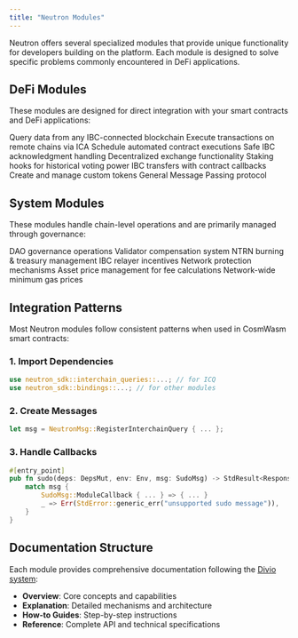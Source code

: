 ```yaml
---
title: "Neutron Modules"
---
```


Neutron offers several specialized modules that provide unique functionality for developers building on the platform. Each module is designed to solve specific problems commonly encountered in DeFi applications.

## DeFi Modules

These modules are designed for direct integration with your smart contracts and DeFi applications:

<CardGroup cols={3}>
  <Card title="Interchain Queries (ICQ)" icon="link" href="/developers/modules/interchain-queries/overview">
    Query data from any IBC-connected blockchain
  </Card>
  
  <Card title="Interchain Transactions (ICTX)" icon="arrow-right-arrow-left" href="/developers/modules/interchaintxs/overview">
    Execute transactions on remote chains via ICA
  </Card>
  
  <Card title="Cron" icon="clock" href="/developers/modules/cron/overview">
    Schedule automated contract executions
  </Card>
  
  <Card title="Contract Manager" icon="shield" href="/developers/modules/contractmanager/overview">
    Safe IBC acknowledgment handling
  </Card>
  
  <Card title="Dex" icon="arrows-rotate" href="/developers/modules/dex/overview">
    Decentralized exchange functionality
  </Card>
  
  <Card title="Harpoon" icon="anchor" href="/developers/modules/harpoon/overview">
    Staking hooks for historical voting power
  </Card>
  
  <Card title="Transfer" icon="arrow-right-arrow-left" href="/developers/modules/transfer/overview">
    IBC transfers with contract callbacks
  </Card>
  
  <Card title="Token Factory" icon="industry" href="/developers/modules/tokenfactory/overview">
    Create and manage custom tokens
  </Card>
  
  <Card title="GMP" icon="message" href="/developers/modules/gmp/overview">
    General Message Passing protocol
  </Card>
</CardGroup>

## System Modules

These modules handle chain-level operations and are primarily managed through governance:

<CardGroup cols={3}>
  <Card title="Admin" icon="user-gear" href="/developers/modules/admin/overview">
    DAO governance operations
  </Card>
  
  <Card title="Revenue" icon="money-bill-trend-up" href="/developers/modules/revenue/overview">
    Validator compensation system
  </Card>
  
  <Card title="Fee Burner" icon="fire" href="/developers/modules/feeburner/overview">
    NTRN burning & treasury management
  </Card>
  
  <Card title="Fee Refunder" icon="money-bill-transfer" href="/developers/modules/feerefunder/overview">
    IBC relayer incentives
  </Card>
  
  <Card title="IBC Rate Limit" icon="gauge-high" href="/developers/modules/ibc-rate-limit/overview">
    Network protection mechanisms
  </Card>
  
  <Card title="Dynamic Fees" icon="coins" href="/developers/modules/dynamicfees/overview">
    Asset price management for fee calculations
  </Card>
  
  <Card title="Global Fee" icon="globe" href="/developers/modules/globalfee/overview">
    Network-wide minimum gas prices
  </Card>
</CardGroup>

## Integration Patterns

Most Neutron modules follow consistent patterns when used in CosmWasm smart contracts:

### 1. Import Dependencies
```rust
use neutron_sdk::interchain_queries::...; // for ICQ
use neutron_sdk::bindings::...; // for other modules
```

### 2. Create Messages
```rust
let msg = NeutronMsg::RegisterInterchainQuery { ... };
```

### 3. Handle Callbacks
```rust
#[entry_point]
pub fn sudo(deps: DepsMut, env: Env, msg: SudoMsg) -> StdResult<Response> {
    match msg {
        SudoMsg::ModuleCallback { ... } => { ... }
        _ => Err(StdError::generic_err("unsupported sudo message")),
    }
}
```

## Documentation Structure

Each module provides comprehensive documentation following the [Divio system](https://documentation.divio.com/):

- **Overview**: Core concepts and capabilities
- **Explanation**: Detailed mechanisms and architecture  
- **How-to Guides**: Step-by-step instructions
- **Reference**: Complete API and technical specifications 